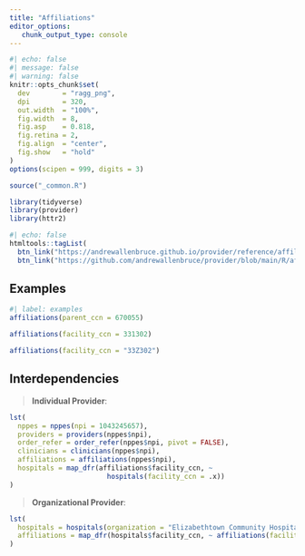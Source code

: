 ```yaml
---
title: "Affiliations"
editor_options: 
   chunk_output_type: console
---
```


```r
#| echo: false
#| message: false
#| warning: false
knitr::opts_chunk$set(
  dev        = "ragg_png",
  dpi        = 320,
  out.width  = "100%",
  fig.width  = 8,
  fig.asp    = 0.818,
  fig.retina = 2,
  fig.align  = "center",
  fig.show   = "hold"
)
options(scipen = 999, digits = 3)

source("_common.R")

library(tidyverse)
library(provider)
library(httr2)
```

```r
#| echo: false
htmltools::tagList(
  btn_link("https://andrewallenbruce.github.io/provider/reference/affiliations.html", "Documentation"),
  btn_link("https://github.com/andrewallenbruce/provider/blob/main/R/affiliations.R", "Source"))
```

## Examples

```r
#| label: examples
affiliations(parent_ccn = 670055)

affiliations(facility_ccn = 331302)

affiliations(facility_ccn = "33Z302")
```

## Interdependencies

> **Individual Provider**:

```r
lst(
  nppes = nppes(npi = 1043245657),
  providers = providers(nppes$npi),
  order_refer = order_refer(nppes$npi, pivot = FALSE),
  clinicians = clinicians(nppes$npi),
  affiliations = affiliations(nppes$npi),
  hospitals = map_dfr(affiliations$facility_ccn, ~ 
                        hospitals(facility_ccn = .x))
)
```

> **Organizational Provider**:

```r
lst(
  hospitals = hospitals(organization = "Elizabethtown Community Hospital"),
  affiliations = map_dfr(hospitals$facility_ccn, ~ affiliations(facility_ccn = .x))
)
```

